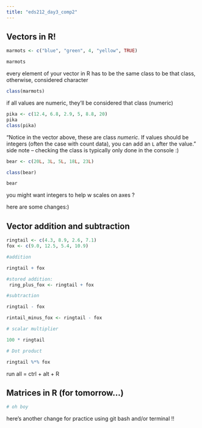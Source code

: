 ```yaml
---
title: "eds212_day3_comp2"
---
```


## Vectors in R!

```r
marmots <- c("blue", "green", 4, "yellow", TRUE)

marmots
```

every element of your vector in R has to be the same class to be that class, otherwise, considered character

```r
class(marmots)
```

if all values are numeric, they'll be considered that class (numeric)

```r
pika <- c(12.4, 6.8, 2.9, 5, 8.8, 20)
pika
class(pika)
```

"Notice in the vector above, these are class *numeric*. If values should be integers (often the case with count data), you can add an `L` after the value." side note -- checking the class is typically only done in the console :)

```r
bear <- c(20L, 3L, 5L, 18L, 23L)

class(bear)

bear
```

you might want integers to help w scales on axes ?

here are some changes:)

## Vector addition and subtraction

```r
ringtail <- c(4.3, 8.9, 2.6, 7.1)
fox <- c(9.0, 12.5, 5.4, 10.9)

#addition

ringtail + fox

#stored addition:
 ring_plus_fox <- ringtail + fox
```

```r
#subtraction

ringtail - fox

rintail_minus_fox <- ringtail - fox
```

```r
# scalar multiplier 

100 * ringtail
```

```r

# Dot product

ringtail %*% fox
```

run all = ctrl + alt + R

## Matrices in R (for tomorrow...)

```r
# oh boy 
```

here's another change for practice using git bash and/or terminal !!
